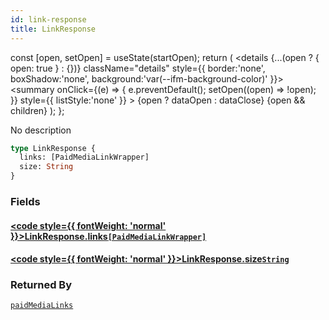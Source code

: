 ```yaml
---
id: link-response
title: LinkResponse
---
```









  const [open, setOpen] = useState(startOpen);
  return (
    <details {...(open ? { open: true } : {})} className="details" style={{ border:'none', boxShadow:'none', background:'var(--ifm-background-color)' }}>
      <summary
        onClick={(e) => {
          e.preventDefault();
          setOpen((open) => !open);
        }}
        style={{ listStyle:'none' }}
      >
      {open ? dataOpen : dataClose}
      </summary>
      {open && children}
    </details>
  );
};








No description


```graphql
type LinkResponse {
  links: [PaidMediaLinkWrapper]
  size: String
}
```




### Fields

#### [<code style={{ fontWeight: 'normal' }}>LinkResponse.<b>links</b></code>](#)<Bullet />[`[PaidMediaLinkWrapper]`](/sodixapi/types/objects/paid-media-link-wrapper) <Badge class="badge badge--secondary" text="list"/> <Badge class="badge badge--secondary" text="object"/> 
> 
> 
> 
> 

#### [<code style={{ fontWeight: 'normal' }}>LinkResponse.<b>size</b></code>](#)<Bullet />[`String`](/sodixapi/types/scalars/string) <Badge class="badge badge--secondary" text="scalar"/> 
> 
> 
> 
> 





### Returned By

[`paidMediaLinks`](/sodixapi/api/queries/paid-media-links)  <Badge class="badge badge--secondary" text="query"/>

